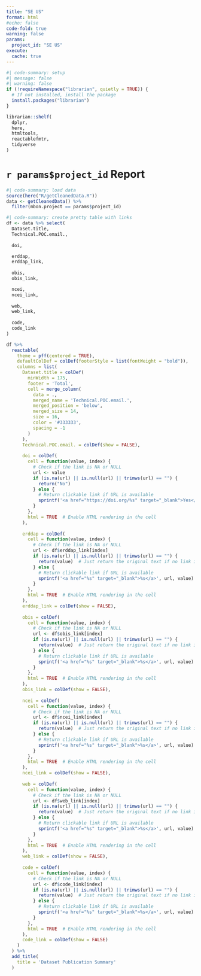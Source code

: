 ```yaml
---
title: "SE US"
format: html
#echo: false
code-fold: true
warning: false
params: 
  project_id: "SE US"
execute: 
  cache: true
---
```



```R
#| code-summary: setup
#| message: false
#| warning: false
if (!requireNamespace("librarian", quietly = TRUE)) {
  # If not installed, install the package
  install.packages("librarian")
}

librarian::shelf(
  dplyr,
  here,
  htmltools,
  reactablefmtr,
  tidyverse
)

```

# `r params$project_id` Report
```R
#| code-summary: load data
source(here("R/getCleanedData.R"))
data <- getCleanedData() %>%
  filter(mbon.project == params$project_id)
```

```R
#| code-summary: create pretty table with links
df <- data %>% select(
  Dataset.title,
  Technical.POC.email.,
  
  doi,

  erddap,
  erddap_link, 
  
  obis,
  obis_link,

  ncei,
  ncei_link,
  
  web,
  web_link,
  
  code,
  code_link
)

df %>% 
  reactable(
    theme = pff(centered = TRUE),
    defaultColDef = colDef(footerStyle = list(fontWeight = "bold")),
    columns = list(
      Dataset.title = colDef(
        minWidth = 175,
        footer = 'Total',
        cell = merge_column(
          data = .,
          merged_name = 'Technical.POC.email.',
          merged_position = 'below',
          merged_size = 14,
          size = 16,
          color = '#333333',
          spacing = -1
        )
      ),
      Technical.POC.email. = colDef(show = FALSE),
      
      doi = colDef(
        cell = function(value, index) {
          # Check if the link is NA or NULL
          url <- value
          if (is.na(url) || is.null(url) || trimws(url) == "") {
            return("No")
          } else {
            # Return clickable link if URL is available
            sprintf('<a href="https://doi.org/%s" target="_blank">Yes</a>', value)
          }
        },
        html = TRUE  # Enable HTML rendering in the cell
      ),
      
      erddap = colDef(
        cell = function(value, index) {
          # Check if the link is NA or NULL
          url <- df$erddap_link[index]
          if (is.na(url) || is.null(url) || trimws(url) == "") {
            return(value)  # Just return the original text if no link is available
          } else {
            # Return clickable link if URL is available
            sprintf('<a href="%s" target="_blank">%s</a>', url, value)
          }
        },
        html = TRUE  # Enable HTML rendering in the cell
      ),
      erddap_link = colDef(show = FALSE),
      
      obis = colDef(
        cell = function(value, index) {
          # Check if the link is NA or NULL
          url <- df$obis_link[index]
          if (is.na(url) || is.null(url) || trimws(url) == "") {
            return(value)  # Just return the original text if no link is available
          } else {
            # Return clickable link if URL is available
            sprintf('<a href="%s" target="_blank">%s</a>', url, value)
          }
        },
        html = TRUE  # Enable HTML rendering in the cell
      ),
      obis_link = colDef(show = FALSE),
      
      ncei = colDef(
        cell = function(value, index) {
          # Check if the link is NA or NULL
          url <- df$ncei_link[index]
          if (is.na(url) || is.null(url) || trimws(url) == "") {
            return(value)  # Just return the original text if no link is available
          } else {
            # Return clickable link if URL is available
            sprintf('<a href="%s" target="_blank">%s</a>', url, value)
          }
        },
        html = TRUE  # Enable HTML rendering in the cell
      ),
      ncei_link = colDef(show = FALSE),
      
      web = colDef(
        cell = function(value, index) {
          # Check if the link is NA or NULL
          url <- df$web_link[index]
          if (is.na(url) || is.null(url) || trimws(url) == "") {
            return(value)  # Just return the original text if no link is available
          } else {
            # Return clickable link if URL is available
            sprintf('<a href="%s" target="_blank">%s</a>', url, value)
          }
        },
        html = TRUE  # Enable HTML rendering in the cell
      ),
      web_link = colDef(show = FALSE),
      
      code = colDef(
        cell = function(value, index) {
          # Check if the link is NA or NULL
          url <- df$code_link[index]
          if (is.na(url) || is.null(url) || trimws(url) == "") {
            return(value)  # Just return the original text if no link is available
          } else {
            # Return clickable link if URL is available
            sprintf('<a href="%s" target="_blank">%s</a>', url, value)
          }
        },
        html = TRUE  # Enable HTML rendering in the cell
      ),
      code_link = colDef(show = FALSE)
    )
  ) %>% 
  add_title(
    title = 'Dataset Publication Summary'
  )
```
